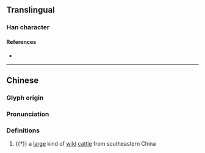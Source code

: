 {{character info/new}}
==Translingual==

===Han character===
{{Han char|rn=93|rad=牛|as=20|sn=24|four=28547|canj=HQTCE|ids=⿰牜夔}}

====References====
* {{Han ref|kx=0705.220|dkj=20227|dj=1118.070|hdz=31823.050|uh=72AA|ud=29354|bh=F8F7|bd=63735}}

----

==Chinese==
{{zh-forms}}

===Glyph origin===
{{Han etym}}

===Pronunciation===
{{zh-pron
|m=kuí,ráo
|c=kwai4
|mc=y
|oc=y
|ma=
|cat=
}}

===Definitions===
{{zh-hanzi}}

# {{†}} a [[large]] kind of [[wild]] [[cattle]] from southeastern China